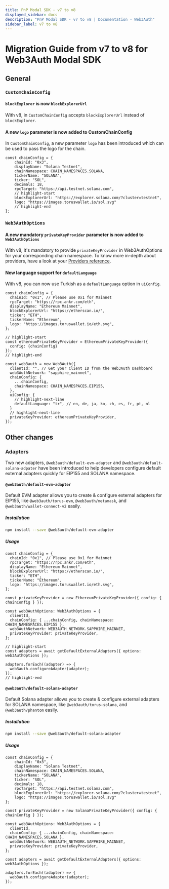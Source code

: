 ```yaml
---
title: PnP Modal SDK - v7 to v8
displayed_sidebar: docs
description: "PnP Modal SDK - v7 to v8 | Documentation - Web3Auth"
sidebar_label: v7 to v8
---
```


# Migration Guide from v7 to v8 for Web3Auth Modal SDK

## General

### `CustomChainConfig`

#### `blockExplorer` is now `blockExplorerUrl`
With v8, in `CustomChainConfig` accepts `blockExplorerUrl` instead of `blockExplorer`.

#### A new `logo` parameter is now added to CustomChainConfig

In `CustomChainConfig`, a new parameter `logo` has been introduced which can be used to pass
the logo for the chain.

```tsx
const chainConfig = {
    chainId: "0x3",
    displayName: "Solana Testnet",
    chainNamespace: CHAIN_NAMESPACES.SOLANA,
    tickerName: "SOLANA",
    ticker: "SOL",
    decimals: 18,
    rpcTarget: "https://api.testnet.solana.com",
    // highlight-start
    blockExplorerUrl: "https://explorer.solana.com/?cluster=testnet",
    logo: "https://images.toruswallet.io/sol.svg"
    // highlight-end
};
```

### `Web3AuthOptions`

#### A new mandatory `privateKeyProvider` parameter is now added to `Web3AuthOptions`

With v8, it's mandatory to provide `privateKeyProvider` in Web3AuthOptions for your corresponding chain namespace. To know more in-depth about providers,
have a look at your [Providers reference](/sdk/helper-sdks/providers).

#### New language support for `defaultLanguage`

With v8, you can now use Turkish as a `defaultLanguage` option in `uiConfig`.

```tsx
const chainConfig = {
  chainId: "0x1", // Please use 0x1 for Mainnet
  rpcTarget: "https://rpc.ankr.com/eth",
  displayName: "Ethereum Mainnet",
  blockExplorerUrl: "https://etherscan.io/",
  ticker: "ETH",
  tickerName: "Ethereum",
  logo: "https://images.toruswallet.io/eth.svg",
};

// highlight-start
const ethereumPrivateKeyProvider = EthereumPrivateKeyProvider({
  config: {chainConfig}
});
// highlight-end

const web3auth = new Web3Auth({
  clientId: "", // Get your Client ID from the Web3Auth Dashboard
  web3AuthNetwork: "sapphire_mainnet",
  chainConfig: {
    ...chainConfig,
    chainNamespace: CHAIN_NAMESPACES.EIP155,
  },
  uiConfig: {
    // highlight-next-line
    defaultLanguage: "tr", // en, de, ja, ko, zh, es, fr, pt, nl
  }
  // highlight-next-line
  privateKeyProvider: ethereumPrivateKeyProvider,
});
```

## Other changes

### Adapters

Two new adapters, `@web3auth/default-evm-adapter` and `@web3auth/default-solana-adpater` have been introduced to help
developers configure default external adapters quickly for EIP155 and SOLANA namespace.

#### `@web3auth/default-evm-adapter`
Default EVM adapter allows you to create & configure external adapters for EIP155,
 like `@web3auth/torus-evm`, `@web3auth/metamask`, and `@web3auth/wallet-connect-v2` easily.

##### Installation

```bash npm2yarn
npm install --save @web3auth/default-evm-adapter
```

##### Usage

```tsx
const chainConfig = {
  chainId: "0x1", // Please use 0x1 for Mainnet
  rpcTarget: "https://rpc.ankr.com/eth",
  displayName: "Ethereum Mainnet",
  blockExplorerUrl: "https://etherscan.io/",
  ticker: "ETH",
  tickerName: "Ethereum",
  logo: "https://images.toruswallet.io/eth.svg",
};

const privateKeyProvider = new EthereumPrivateKeyProvider({ config: { chainConfig } });

const web3AuthOptions: Web3AuthOptions = {
  clientId,
  chainConfig: { ...chainConfig, chainNamespace: CHAIN_NAMESPACES.EIP155 },
  web3AuthNetwork: WEB3AUTH_NETWORK.SAPPHIRE_MAINNET,
  privateKeyProvider: privateKeyProvider,
};

// highlight-start
const adapters = await getDefaultExternalAdapters({ options: web3AuthOptions });

adapters.forEach((adapter) => {
  web3auth.configureAdapter(adapter);
});
// highlight-end
```

#### `@web3auth/default-solana-adapter`

Default Solana adapter allows you to create & configure external adapters for SOLANA namespace,
like `@web3auth/torus-solana`, and `@web3auth/phantom` easily.

##### Installation

```bash npm2yarn
npm install --save @web3auth/default-solana-adapter
```

##### Usage

```tsx
const chainConfig = {
    chainId: "0x3",
    displayName: "Solana Testnet",
    chainNamespace: CHAIN_NAMESPACES.SOLANA,
    tickerName: "SOLANA",
    ticker: "SOL",
    decimals: 18,
    rpcTarget: "https://api.testnet.solana.com",
    blockExplorerUrl: "https://explorer.solana.com/?cluster=testnet",
    logo: "https://images.toruswallet.io/sol.svg"
};

const privateKeyProvider = new SolanaPrivateKeyProvider({ config: { chainConfig } });

const web3AuthOptions: Web3AuthOptions = {
  clientId,
  chainConfig: { ...chainConfig, chainNamespace: CHAIN_NAMESPACES.SOLANA },
  web3AuthNetwork: WEB3AUTH_NETWORK.SAPPHIRE_MAINNET,
  privateKeyProvider: privateKeyProvider,
};

const adapters = await getDefaultExternalAdapters({ options: web3AuthOptions });

adapters.forEach((adapter) => {
  web3auth.configureAdapter(adapter);
});
```
